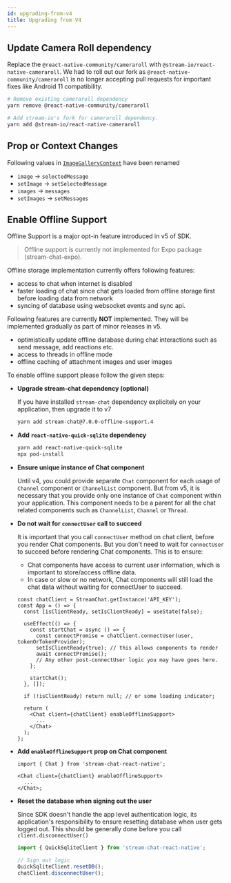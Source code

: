 ```yaml
---
id: upgrading-from-v4
title: Upgrading from V4
---
```



## Update Camera Roll dependency

Replace the `@react-native-community/cameraroll` with `@stream-io/react-native-cameraroll`. We had to roll out our fork as `@react-native-community/cameraroll` is no longer accepting pull requests for important fixes like Android 11 compatibility.

```bash
# Remove existing cameraroll dependency
yarn remove @react-native-community/cameraroll

# Add stream-io's fork for cameraroll dependency.
yarn add @stream-io/react-native-cameraroll
```

## Prop or Context Changes

Following values in [`ImageGalleryContext`](https://getstream.io/chat/docs/sdk/reactnative/v5/contexts/image-gallery-context/#value) have been renamed

- `image` -> `selectedMessage`
- `setImage` -> `setSelectedMessage`
- `images` -> `messages`
- `setImages` -> `setMessages`

## Enable Offline Support

Offline Support is a major opt-in feature introduced in v5 of SDK.

> Offline support is currently not implemented for Expo package (stream-chat-expo).

Offline storage implementation currently offers following features:

- access to chat when internet is disabled
- faster loading of chat since chat gets loaded from offline storage first before loading data from network
- syncing of database using websocket events and sync api.

Following features are currently **NOT** implemented. They will be implemented gradually as part of minor releases in v5.

- optimistically update offline database during chat interactions such as send message, add reactions etc.
- access to threads in offline mode
- offline caching of attachment images and user images

To enable offline support please follow the given steps:

- **Upgrade stream-chat dependency (optional)**

  If you have installed `stream-chat` dependency explicitely on your application, then upgrade it to v7

  ```bash
  yarn add stream-chat@7.0.0-offline-support.4
  ```

- **Add `react-native-quick-sqlite` dependency**

  ```bash
  yarn add react-native-quick-sqlite
  npx pod-install
  ```

- **Ensure unique instance of Chat component**

  Until v4, you could provide separate `Chat` component for each usage of `Channel` component or `ChannelList` component.
  But from v5, it is necessary that you provide only one instance of `Chat` component within your application.
  This component needs to be a parent for all the chat related components such as `ChannelList`, `Channel` or `Thread`.

- **Do not wait for `connectUser` call to succeed**

  It is important that you call `connectUser` method on chat client, before you render Chat components.
  But you don't need to wait for `connectUser` to succeed before rendering Chat components. This is to ensure:

  - Chat components have access to current user information, which is important to store/access offline data.
  - In case or slow or no network, Chat components will still load the chat data without waiting for connectUser to succeed.

  ```tsx {7,8,16}
  const chatClient = StreamChat.getInstance('API_KEY');
  const App = () => {
    const [isClientReady, setIsClientReady] = useState(false);

    useEffect(() => {
      const startChat = async () => {
        const connectPromise = chatClient.connectUser(user, tokenOrTokenProvider);
        setIsClientReady(true); // this allows components to render
        await connectPromise();
        // Any other post-connectUser logic you may have goes here.
      };

      startChat();
    }, []);

    if (!isClientReady) return null; // or some loading indicator;

    return (
      <Chat client={chatClient} enableOfflineSupport>
        ...
      </Chat>
    );
  };
  ```

- **Add `enableOfflineSupport` prop on Chat component**

  ```tsx
  import { Chat } from 'stream-chat-react-native';

  <Chat client={chatClient} enableOfflineSupport>
    ...
  </Chat>;
  ```

- **Reset the database when signing out the user**

  Since SDK doesn't handle the app level authentication logic, its application's responsibility
  to ensure resetting database when user gets logged out. This should be generally done before you
  call `client.disconnectUser()`

  ```jsx
  import { QuickSqliteClient } from 'stream-chat-react-native';

  // Sign out logic
  QuickSqliteClient.resetDB();
  chatClient.disconnectUser();
  ```

